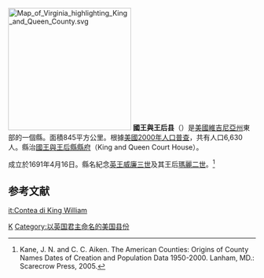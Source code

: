 {{noteTA
|G1=USState
|G2=PoliticiansUK
|T=zh-hans:国王与王后县 (弗吉尼亚州);zh-hk:國王與王后縣 (維珍尼亞州);zh-tw:國王與王后郡 (維吉尼亞州);
|1=zh-hans:县;zh-hk:縣;zh-tw:郡;
}}

[[File:Map_of_Virginia_highlighting_King_and_Queen_County.svg|250px]]
'''國王與王后县'''（{{lang-en|King and Queen County}}）是[[美國|美國]][[弗吉尼亚州|維吉尼亞州]]東部的一個縣。面積845平方公里。根據[[美國2000年人口普查|美國2000年人口普查]]，共有人口6,630人。縣治[[國王與王后縣縣府|國王與王后縣縣府]]（King and Queen Court House）。

成立於1691年4月16日。縣名紀念[[英国君主列表|英王]][[奥兰治亲王威廉三世|威廉三世]]及其王后[[玛丽二世_(英格兰)|瑪麗二世]]。<ref>Kane, J. N. and C. C. Aiken. The American Counties: Origins of County Names Dates of Creation and Population Data 1950-2000. Lanham, MD.: Scarecrow Press, 2005.</ref>

==参考文献==
{{reflist}}
{{弗吉尼亚州}}
[[Category:維吉尼亞州縣|K]]
[[Category:以英国君主命名的美国县份|Category:以英国君主命名的美国县份]]

[[it:Contea_di_King_William|it:Contea di King William]]